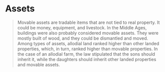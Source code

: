 
# Assets

<Blockquote 
    quote='“If a man purchases a piece of land with his wife’s objects or money   or livestock, and she survives him, she shall only have land from his property equal to what she received as dowry, and any more only if the heir agrees to it.”'
    footer='List of Inheritance, chapter 4' />
    

Movable assets are tradable items that are not tied to real property. It could be money, equipment, and livestock. In the Middle Ages, buildings were also probably considered movable assets. They were mostly built of wood, and they could be dismantled and moved. Among types of assets, allodial land ranked higher than other landed properties, which, in turn, ranked higher than movable properties. In the case of an allodial farm, the law stipulated that the sons should inherit it, while the daughters should inherit other landed properties and movable assets.